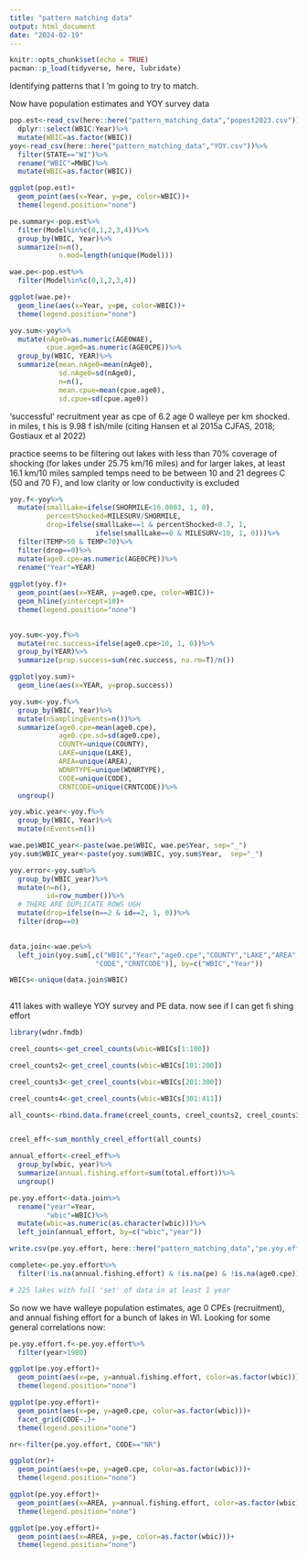 ```yaml
---
title: "pattern matching data"
output: html_document
date: "2024-02-19"
---
```


```r
knitr::opts_chunk$set(echo = TRUE)
pacman::p_load(tidyverse, here, lubridate)
```

Identifying patterns that I 'm going to try to match. 

Now have population estimates and YOY survey data

```r
pop.est<-read_csv(here::here("pattern_matching_data","popest2023.csv"))%>%
  dplyr::select(WBIC:Year)%>%
  mutate(WBIC=as.factor(WBIC))
yoy<-read_csv(here::here("pattern_matching_data","YOY.csv"))%>%
  filter(STATE=="WI")%>%
  rename("WBIC"=MWBC)%>%
  mutate(WBIC=as.factor(WBIC))
```

```r
ggplot(pop.est)+
  geom_point(aes(x=Year, y=pe, color=WBIC))+
  theme(legend.position="none")

pe.summary<-pop.est%>%
  filter(Model%in%c(0,1,2,3,4))%>%
  group_by(WBIC, Year)%>%
  summarize(n=n(),
            n.mod=length(unique(Model)))
```

```r
wae.pe<-pop.est%>%
  filter(Model%in%c(0,1,2,3,4))

ggplot(wae.pe)+
  geom_line(aes(x=Year, y=pe, color=WBIC))+
  theme(legend.position="none")
```

```r
yoy.sum<-yoy%>%
  mutate(nAge0=as.numeric(AGE0WAE),
         cpue.age0=as.numeric(AGE0CPE))%>%
  group_by(WBIC, YEAR)%>%
  summarize(mean.nAge0=mean(nAge0),
            sd.nAge0=sd(nAge0),
            n=n(),
            mean.cpue=mean(cpue.age0),
            sd.cpue=sd(cpue.age0))
```
'successful' recruitment year as cpe of 6.2 age 0 walleye per km shocked. 
in miles, t his is 9.98 f ish/mile (citing Hansen et al 2015a CJFAS,  2018; Gostiaux et al 2022)

practice seems to be filtering out lakes with less than 70% coverage of shocking (for lakes under 25.75 km/16 miles) and for larger lakes, at least 16.1 km/10 miles sampled
temps need to be between 10 and 21 degrees C (50 and 70 F), and low clarity or low conductivity is excluded

```r
yoy.f<-yoy%>%
  mutate(smallLake=ifelse(SHORMILE<16.0003, 1, 0),
         percentShocked=MILESURV/SHORMILE,
         drop=ifelse(smallLake==1 & percentShocked<0.7, 1,
                     ifelse(smallLake==0 & MILESURV<10, 1, 0)))%>%
  filter(TEMP>50 & TEMP<70)%>%
  filter(drop==0)%>%
  mutate(age0.cpe=as.numeric(AGE0CPE))%>%
  rename("Year"=YEAR)
  
ggplot(yoy.f)+
  geom_point(aes(x=YEAR, y=age0.cpe, color=WBIC))+
  geom_hline(yintercept=10)+
  theme(legend.position="none")
  
```

```r
yoy.sum<-yoy.f%>%
  mutate(rec.success=ifelse(age0.cpe>10, 1, 0))%>%
  group_by(YEAR)%>%
  summarize(prop.success=sum(rec.success, na.rm=T)/n())

ggplot(yoy.sum)+
  geom_line(aes(x=YEAR, y=prop.success))
```

```r
yoy.sum<-yoy.f%>%
  group_by(WBIC, Year)%>%
  mutate(nSamplingEvents=n())%>%
  summarize(age0.cpe=mean(age0.cpe),
            age0.cpe.sd=sd(age0.cpe),
            COUNTY=unique(COUNTY),
            LAKE=unique(LAKE),
            AREA=unique(AREA),
            WDNRTYPE=unique(WDNRTYPE),
            CODE=unique(CODE),
            CRNTCODE=unique(CRNTCODE))%>%
  ungroup()

yoy.wbic.year<-yoy.f%>%
  group_by(WBIC, Year)%>%
  mutate(nEvents=n())

wae.pe$WBIC_year<-paste(wae.pe$WBIC, wae.pe$Year, sep="_")
yoy.sum$WBIC_year<-paste(yoy.sum$WBIC, yoy.sum$Year,  sep="_")

yoy.error<-yoy.sum%>%
  group_by(WBIC_year)%>%
  mutate(n=n(),
         id=row_number())%>%
  # THERE ARE DUPLICATE ROWS UGH
  mutate(drop=ifelse(n==2 & id==2, 1, 0))%>%
  filter(drop==0)
  

data.join<-wae.pe%>%
  left_join(yoy.sum[,c("WBIC","Year","age0.cpe","COUNTY","LAKE","AREA","WDNRTYPE",
                     "CODE","CRNTCODE")], by=c("WBIC","Year"))

WBICs<-unique(data.join$WBIC)
  
```

411 lakes with walleye YOY survey and PE data. now see if I can get fi shing effort

```r
library(wdnr.fmdb)

creel_counts<-get_creel_counts(wbic=WBICs[1:100])

creel_counts2<-get_creel_counts(wbic=WBICs[101:200])

creel_counts3<-get_creel_counts(wbic=WBICs[201:300])

creel_counts4<-get_creel_counts(wbic=WBICs[301:411])

all_counts<-rbind.data.frame(creel_counts, creel_counts2, creel_counts3, creel_counts4)


creel_eff<-sum_monthly_creel_effort(all_counts)

annual_effort<-creel_eff%>%
  group_by(wbic, year)%>%
  summarize(annual.fishing.effort=sum(total.effort))%>%
  ungroup()
```
```r
pe.yoy.effort<-data.join%>%
  rename("year"=Year,
         "wbic"=WBIC)%>%
  mutate(wbic=as.numeric(as.character(wbic)))%>%
  left_join(annual_effort, by=c("wbic","year"))

write.csv(pe.yoy.effort, here::here("pattern_matching_data","pe.yoy.effort.csv"))
```


```r
complete<-pe.yoy.effort%>%
  filter(!is.na(annual.fishing.effort) & !is.na(pe) & !is.na(age0.cpe))

# 225 lakes with full 'set' of data in at least 1 year
```


So now we have walleye population estimates, age 0 CPEs (recruitment), and annual fishing effort for a bunch of lakes in WI. Looking for some general correlations now: 

```r
pe.yoy.effort.f<-pe.yoy.effort%>%
  filter(year>1980)

ggplot(pe.yoy.effort)+
  geom_point(aes(x=pe, y=annual.fishing.effort, color=as.factor(wbic)))+
  theme(legend.position="none")
```
```r
ggplot(pe.yoy.effort)+
  geom_point(aes(x=pe, y=age0.cpe, color=as.factor(wbic)))+
  facet_grid(CODE~.)+
  theme(legend.position="none")

nr<-filter(pe.yoy.effort, CODE=="NR")

ggplot(nr)+
  geom_point(aes(x=pe, y=age0.cpe, color=as.factor(wbic)))+
  theme(legend.position="none")


```
```r
ggplot(pe.yoy.effort)+
  geom_point(aes(x=AREA, y=annual.fishing.effort, color=as.factor(wbic)))+
  theme(legend.position="none")

```

```r
ggplot(pe.yoy.effort)+
  geom_point(aes(x=AREA, y=pe, color=as.factor(wbic)))+
  theme(legend.position="none")

```

